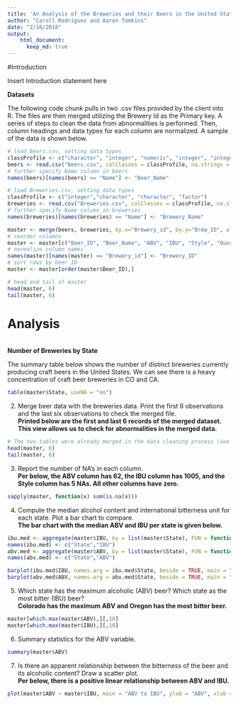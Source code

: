 ```yaml
---
title: 'An Analysis of the Breweries and their Beers in the United States'
author: "Caroll Rodriguez and Aaron Tomkins"
date: "2/16/2018"
output: 
    html_document:
      keep_md: true
---
```

#Introduction
<p>Insert Introduction statement here</p>

<b>Datasets</b>
<p>The following code chunk pulls in two .csv files provided by the client into R. The files are then merged utilizing the Brewery Id as the Primary key. A series of steps to clean the data from abnormalities is performed. Then, column headings and data types for each column are normalized. A sample of the data is shown below.</p>

```r
# load Beers.csv, setting data types
classProfile <- c("character", "integer", "numeric", "integer", "integer", "factor", "numeric")
beers <- read.csv("Beers.csv", colClasses = classProfile, na.strings = "")
# further specify Name column in beers
names(beers)[names(beers) == "Name"] <- "Beer_Name"

# load Breweries.csv, setting data types
classProfile <- c("integer","character", "character", "factor")
breweries <- read.csv("Breweries.csv", colClasses = classProfile, na.strings = "")
# further specify Name column in breweries
names(breweries)[names(breweries) == "Name"] <- "Brewery_Name"

master <- merge(beers, breweries, by.x="Brewery_id", by.y="Brew_ID", all=TRUE)
# reorder columns
master <- master[c("Beer_ID", "Beer_Name", "ABV", "IBU", "Style", "Ounces", "Brewery_id", "Brewery_Name", "City", "State" )]
# normalize column names
names(master)[names(master) == "Brewery_id"] <- "Brewery_ID"
# sort rows by beer ID
master <- master[order(master$Beer_ID),]

# head and tail of master
head(master, 6)
tail(master, 6)
```

# Analysis

<br /><b>Number of Breweries by State</b>
<p>The summary table below shows the number of distinct breweries currently producing craft beers in the United States. We can see there is a heavy concentration of craft beer breweries in CO and CA.</p>
```r
table(master$State, useNA = "no")
```

2. Merge beer data with the breweries data. Print the first 6 observations and the last six observations to check the merged file.
<br /><b>Printed below are the first and last 6 records of the merged dataset. This view allows us to check for abnormalities in the merged data.</b>
```r
# The two tables were already merged in the data cleaning process (see first section above).
head(master, 6)
tail(master, 6)
```

3. Report the number of NA's in each column.
<br /><b>Per below, the ABV column has 62, the IBU column has 1005, and the Style column has 5 NAs. All other columns have zero.</b>
```r
sapply(master, function(x) sum(is.na(x)))
```

4. Compute the median alcohol content and international bitterness unit for each state. Plot a bar chart to compare.
<br /><b>The bar chart with the median ABV and IBU per state is given below.</b>
```r
ibu.med <- aggregate(master$IBU, by = list(master$State), FUN = function(x) median(x, na.rm = TRUE))
names(ibu.med) <- c("State","IBU")
abv.med <- aggregate(master$ABV, by = list(master$State), FUN = function(x) median(x, na.rm = TRUE))
names(abv.med) <- c("State","ABV")

barplot(ibu.med$IBU, names.arg = ibu.med$State, beside = TRUE, main = "Median IBU by State", xlab = "State", ylab = "Median IBU", col = "Blue")
barplot(abv.med$ABV, names.arg = abv.med$State, beside = TRUE, main = "Median ABV by State", xlab = "State", ylab = "Median ABV", col = "Blue")
```

5. Which state has the maximum alcoholic (ABV) beer? Which state as the most bitter (IBU) beer?
<br /><b>Colorado has the maximum ABV and Oregon has the most bitter beer.</b>
```r
master[which.max(master$ABV),][,10]
master[which.max(master$IBU),][,10]
```

6. Summary statistics for the ABV variable.
```r
summary(master$ABV)
```

7. Is there an apparent relationship between the bitterness of the beer and its alcoholic content? Draw a scatter plot.
<br /><b>Per below, there is a positive linear relationship between ABV and IBU.</b>
```r
plot(master$ABV ~ master$IBU, main = "ABV to IBU", ylab = "ABV", xlab = "IBU")
```